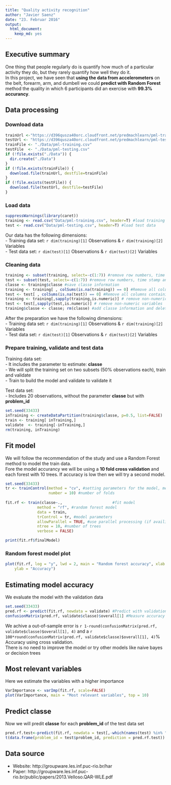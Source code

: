```yaml
---
title: "Quality activity recognition"
author: "Javier Saenz"
date: "23. Februar 2016"
output: 
  html_document: 
    keep_md: yes
---
```


## Executive summary
One thing that people regularly do is quantify how much of a particular activity they do, but they rarely quantify how well they do it.  
In this project, we have seen that **using the data from accelerometers** on the belt, forearm, arm, and dumbell we could **predict with Random Forest** method the quality in which 6 participants did an exercise with **99.3% accurancy**.

## Data processing

### Download data
```r
trainUrl <-"https://d396qusza40orc.cloudfront.net/predmachlearn/pml-training.csv"
testUrl <- "https://d396qusza40orc.cloudfront.net/predmachlearn/pml-testing.csv"
trainFile <- "./Data/pml-training.csv"
testFile  <- "./Data/pml-testing.csv"
if (!file.exists("./Data")) {
  dir.create("./Data")
}
if (!file.exists(trainFile)) {
  download.file(trainUrl, destfile=trainFile)
}
if (!file.exists(testFile)) {
  download.file(testUrl, destfile=testFile)
}
```

### Load data
```r
suppressWarnings(library(caret))
training <- read.csv("Data/pml-training.csv", header=T) #load training data
test <- read.csv("Data/pml-testing.csv", header=T) #load test data
```
Our data has the following dimensions:  
- Training data set: `r dim(training)[1]` Observations & `r dim(training)[2]` Variables    
- Test data set: `r dim(test)[1]` Observations & `r dim(test)[2]` Variables  

### Cleaning data
```r
training <- subset(training, select=-c(1:7)) #remove row numbers, time stamp and user names
test <- subset(test, select=-c(1:7)) #remove row numbers, time stamp and user names
classe <- training$classe #save classe information
training <- training[ , colSums(is.na(training)) == 0] #Remove all columns containing at least one NA
test <- test[ , colSums(is.na(test)) == 0] #Remove all columns containing at least one NA
training <- training[,sapply(training,is.numeric)] # remove non-numeric variables
test <- test[,sapply(test,is.numeric)] # remove non-numeric variables
training$classe <- classe; rm(classe) #add classe information and delete variable
```
After the preparation we have the following dimensions:  
- Training data set: `r dim(training)[1]` Observations & `r dim(training)[2]` Variables    
- Test data set: `r dim(test)[1]` Observations & `r dim(test)[2]` Variables  

### Prepare training, validate and test data
Training data set:  
-  It includes the parameter to estimate: **classe**  
-  We will split the training set on two subsets (50% observations each), train and validate  
-  Train to build the model and validate to validate it  

Test data set:  
-  Includes 20 observations, without the parameter **classe** but with **problem_id**  

```r
set.seed(33433)
inTraining <- createDataPartition(training$classe, p=0.5, list=FALSE)
train <- training[ inTraining,]
validate  <- training[-inTraining,]
rm(training, inTraining)
```

## Fit model
We will follow the recommendation of the study and use a Random Forest method to model the train data.  
Fore the model accurancy we will be using a **10 fold cross validation** and each forest with 10 trees. 
If accuracy is low then we will try a second model.

```r
set.seed(33433)
tr <- trainControl(method = "cv", #setting parameters for the model, method Cross Validation
                   number = 10) #number of folds
                                               
fit.rf <- train(classe~.,                      #fit model
              method = "rf", #random forest model
              data = train, 
              trControl = tr, #model parameters
              allowParallel = TRUE, #use parallel processing (if availible)
              ntree = 10, #number of trees
              verbose = FALSE)

print(fit.rf$finalModel)
```

### Random forest model plot
```r
plot(fit.rf, log = "y", lwd = 2, main = "Random forest accuracy", xlab = "Predictors", 
    ylab = "Accuracy")
```

## Estimating model accuracy
We evaluate the model with the validation data
```r
set.seed(33433)
pred.rf <- predict(fit.rf, newdata = validate) #Predict with validation data
confusionMatrix(pred.rf, validate$classe)$overall[1] #Measure accuracy with validation data
```
We achive a out-of-sample error is `r 1-round(confusionMatrix(pred.rf, validate$classe)$overall[1], 4)` and a `r 100*round(confusionMatrix(pred.rf, validate$classe)$overall[1], 4)`% Accuracy using cross validation.    
There is no need to improve the model or try other models like naive bayes or decision trees

## Most relevant variables
Here we estimate the variables with a higher importance
```r
VarImportance <- varImp(fit.rf, scale=FALSE)
plot(VarImportance, main = "Most relevant variables", top = 10)
```

## Predict classe
Now we will predit **classe** for each **problem_id** of the test data set

```r
pred.rf.test<-predict(fit.rf, newdata = test[,-which(names(test) %in% "problem_id")])
t(data.frame(problem_id = test$problem_id, prediction = pred.rf.test))
```

## Data source
- Website: http://groupware.les.inf.puc-rio.br/har  
- Paper: http://groupware.les.inf.puc-rio.br/public/papers/2013.Velloso.QAR-WLE.pdf  
